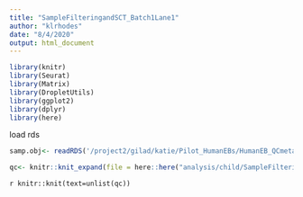 ```yaml
---
title: "SampleFilteringandSCT_Batch1Lane1"
author: "klrhodes"
date: "8/4/2020"
output: html_document
---
```


```r
library(knitr)
library(Seurat)
library(Matrix)
library(DropletUtils)
library(ggplot2)
library(dplyr)
library(here)
```

load rds
```r
samp.obj<- readRDS('/project2/gilad/katie/Pilot_HumanEBs/HumanEB_QCmetadata/Batch1_Lane1_seurat_NoNorm_QCMetaAdded.rds')
```

```r
qc<- knitr::knit_expand(file = here::here("analysis/child/SampleFilteringAndSCT.Rmd"))
```

`r knitr::knit(text=unlist(qc))`

